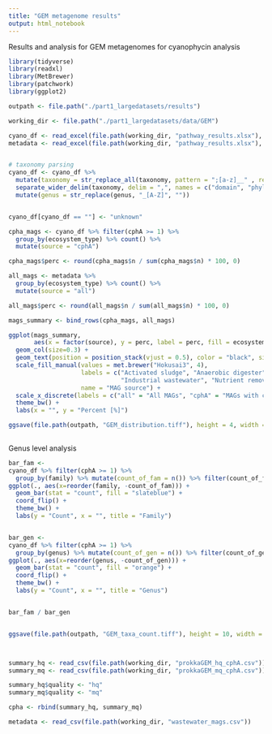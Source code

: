 ```yaml
---
title: "GEM metagenome results"
output: html_notebook
---
```


Results and analysis for GEM metagenomes for cyanophycin analysis


```r

library(tidyverse)
library(readxl)
library(MetBrewer)
library(patchwork)
library(ggplot2)

outpath <- file.path("./part1_largedatasets/results")

```


```r

working_dir <- file.path("./part1_largedatasets/data/GEM")

cyano_df <- read_excel(file.path(working_dir, "pathway_results.xlsx"), sheet="results", na="N/A")
metadata <- read_excel(file.path(working_dir, "pathway_results.xlsx"), sheet="wastewater_mags", na="N/A")


# taxonomy parsing
cyano_df <- cyano_df %>% 
  mutate(taxonomy = str_replace_all(taxonomy, pattern = ";[a-z]__" , replacement = ",")) %>%
  separate_wider_delim(taxonomy, delim = ",", names = c("domain", "phylum", "class", "order", "family", "genus", "species")) %>%
  mutate(genus = str_replace(genus, "_[A-Z]", ""))


cyano_df[cyano_df == ""] <- "unknown"

```


```r

cpha_mags <- cyano_df %>% filter(cphA >= 1) %>% 
  group_by(ecosystem_type) %>% count() %>%
  mutate(source = "cphA")

cpha_mags$perc <- round(cpha_mags$n / sum(cpha_mags$n) * 100, 0)

all_mags <- metadata %>% 
  group_by(ecosystem_type) %>% count() %>%
  mutate(source = "all") 

all_mags$perc <- round(all_mags$n / sum(all_mags$n) * 100, 0)

mags_summary <- bind_rows(cpha_mags, all_mags)

```


```r
ggplot(mags_summary, 
       aes(x = factor(source), y = perc, label = perc, fill = ecosystem_type)) +
  geom_col(size=0.3) +
  geom_text(position = position_stack(vjust = 0.5), color = "black", size = 3) + 
  scale_fill_manual(values = met.brewer("Hokusai3", 4),
                    labels = c("Activated sludge", "Anaerobic digester", 
                               "Industrial wastewater", "Nutrient removal"),
                    name = "MAG source") + 
  scale_x_discrete(labels = c("all" = "All MAGs", "cphA" = "MAGs with cphA gene")) + 
  theme_bw() +
  labs(x = "", y = "Percent [%]")

ggsave(file.path(outpath, "GEM_distribution.tiff"), height = 4, width = 6, units = "in", dpi = 300)
  
```


Genus level analysis
```r


bar_fam <-
cyano_df %>% filter(cphA >= 1) %>%
  group_by(family) %>% mutate(count_of_fam = n()) %>% filter(count_of_fam > 1) %>% filter(family != "unknown") %>%
ggplot(., aes(x=reorder(family, -count_of_fam))) +
  geom_bar(stat = "count", fill = "slateblue") +
  coord_flip() +
  theme_bw() +
  labs(y = "Count", x = "", title = "Family")


bar_gen <- 
cyano_df %>% filter(cphA >= 1) %>%
  group_by(genus) %>% mutate(count_of_gen = n()) %>% filter(count_of_gen > 1) %>% filter(genus != "unknown") %>%
ggplot(., aes(x=reorder(genus, -count_of_gen))) +
  geom_bar(stat = "count", fill = "orange") +
  coord_flip() +
  theme_bw() +
  labs(y = "Count", x = "", title = "Genus")


bar_fam / bar_gen


ggsave(file.path(outpath, "GEM_taxa_count.tiff"), height = 10, width = 6, units = "in", dpi = 300)




```






```r

summary_hq <- read_csv(file.path(working_dir, "prokkaGEM_hq_cphA.csv"))
summary_mq <- read_csv(file.path(working_dir, "prokkaGEM_mq_cphA.csv"))

summary_hq$quality <- "hq"
summary_mq$quality <- "mq"

cpha <- rbind(summary_hq, summary_mq)

metadata <- read_csv(file.path(working_dir, "wastewater_mags.csv"))

```

